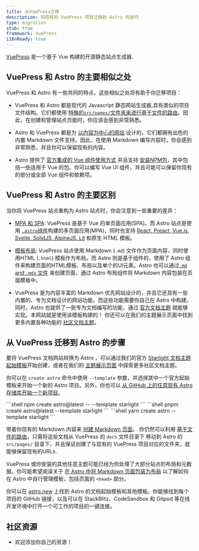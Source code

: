 ```yaml
---
title: 从VuePress迁移
description: 将现有的 VuePress 项目迁移到 Astro 的技巧
type: migration
stub: true
framework: VuePress
i18nReady: true
---
```


[VuePress](https://vuePress.vuejs.org) 是一个基于 Vue 构建的开源静态站点生成器.

## VuePress 和 Astro 的主要相似之处

VuePress 和 Astro 有一些共同的特点，这些相似之处将有助于你迁移项目：

- VuePress 和 Astro 都是现代的 Javascript 静态网站生成器,具有类似的项目文件结构。它们都使用 [特殊的`src/pages/`文件夹来进行基于文件的路由](/en/core-concepts/astro-pages/)。因此，在创建和管理站点页面时，你应该会感到非常熟悉。

- Astro 和 VuePress 都是为 [以内容为中心的网站](/en/concepts/why-astro/#content-focused) 设计的，它们都拥有出色的内置 Markdown 文件支持。因此，在使用 Markdown 编写内容时，你会感到非常熟悉，并且你可以保留现有的内容。

- Astro 提供了 [官方集成的 Vue 组件使用方式](/en/guides/integrations-guide/vue/) 并且支持 [安装NPM包](/en/guides/imports/#npm-packages)，其中包括一些适用于 Vue 的包。你可以编写 Vue UI 组件，并且可能可以保留你现有的部分或全部 Vue 组件和依赖项。


## VuePress 和 Astro 的主要区别

当你将 VuePress 站点重构为 Astro 站点时，你会注意到一些重要的差异：

- [MPA 和 SPA](/en/concepts/mpa-vs-spa/): VuePress 是基于 Vue 的单页面应用(SPA)。而 Astro 站点是使用 [`.astro`组件](/en/core-concepts/astro-components/)构建的多页面应用(MPA)，同时也支持 [React, Preact, Vue.js, Svelte, SolidJS, AlpineJS, Lit](/en/core-concepts/framework-components/) 和原生 HTML 模板。

- [模板布局](/en/core-concepts/layouts/): VuePress 站点使用 Markdown (`.md`) 文件作为页面内容，同时使用HTML (`.html`) 模板作为布局。而 Astro 则是基于组件的，使用了 Astro 组件来构建页面的HTML模板、布局以及单个的UI元素。Astro 也可以通过[`.md` and `.mdx` 文件](/en/guides/markdown-content/) 来创建页面，通过 Astro 布局组件将 Markdown 内容包装在页面模板中。

- VuePress 是为内容丰富的 Markdown 优先网站设计的，并且它还具有一些内置的、专为文档设计的网站功能，而这些功能需要你自己在 Astro 中构建。同时，Astro 也提供了一些专为文档编写的功能，通过 [官方文档主题](https://github.com/withastro/astro/tree/latest/examples/docs?on=github) 就能够实现。本网站就是使用该模板构建的！ 你还可以在我们的主题展示页面中找到更多内置各种功能的 [社区文档主题](https://astro.build/themes?search=&categories%5B%5D=docs)。

## 从 VuePress 迁移到 Astro 的步骤

要将 VuePress 文档网站转换为 Astro ，可以通过我们的官方 [Starlight 文档主题起始模板](https://starlight.astro.build)开始创建，或者在我们的 [主题展示页面](https://astro.build/themes?search=&categories%5B%5D=docs) 中探索更多社区文档主题。

你可以在 `create astro` 命令中使用 `--template` 参数，并选择其中一个官方起始模板来开始一个新的 Astro 项目。另外，你也可以 [从 GitHub 上的任意现有 Astro 存储库开始一个新项目](/en/install/auto/#starter-templates)。

  <PackageManagerTabs>
    <Fragment slot="npm">
    ```shell
    npm create astro@latest -- --template starlight
    ```
    </Fragment>
    <Fragment slot="pnpm">
    ```shell
    pnpm create astro@latest --template starlight
    ```
    </Fragment>
    <Fragment slot="yarn">
    ```shell
    yarn create astro --template starlight
    ```
    </Fragment>
  </PackageManagerTabs>

带着你现有的 Markdown 内容来 [创建 Markdown 页面](/en/guides/markdown-content/)。 你仍然可以利用 [基于文件的路由](/en/core-concepts/routing/)，只需将这些文档从 VuePress 的 `docs` 文件目录下 移动到 Astro 的 `src/pages/` 目录下，并且保证创建了与现有的 VuePress 项目对应的文件夹，就能够保留现有的URLs. 

VuePress 或你安装的其他任意主题可能已经为你处理了大部分站点的布局和元数据。你可能希望阅读关于 [在 Astro 中将 Markdown 页面包装为布局](/en/core-concepts/layouts/#markdownmdx-layouts) 以了解如何在 Astro 中自行管理模板，包括页面的 `<head>` 部分。

你可以在 [astro.new](https://astro.new) 上找到 Astro 的文档起始模板和其他模板。你能够找到每个项目的 GitHub 链接，以及可以在 StackBlitz、CodeSandbox 和 Gitpod 等在线开发环境中打开一个可工作的项目的一键连接。

## 社区资源

- 欢迎添加你自己的资源！